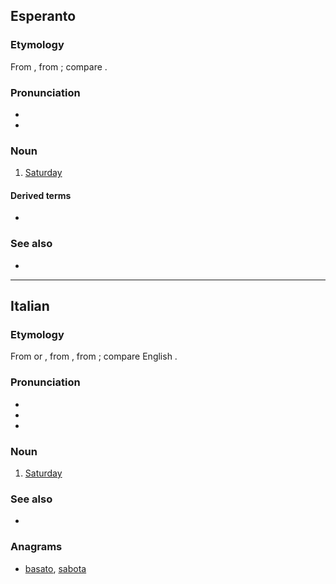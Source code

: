 {{also|Sabato}}
==Esperanto==

===Etymology===
From {{der|eo|grc|σάββατον|t=Sabbath}}, from {{der|eo|hbo|שבת|tr=shabbat|t=Sabbath}}; compare {{cog|en|Sabbath}}.

===Pronunciation===
* {{IPA|/saˈbato/|lang=eo}}
* {{hyphenation|sa|ba|to|lang=eo}}

===Noun===
{{eo-head}}

# [[Saturday]]
#: {{ux|eo|Hodiaŭ estas '''sabato''', kaj morgaŭ estos dimanĉo.|Today is Saturday, and tomorrow will be Sunday.}}

====Derived terms====
* {{l|eo|sabate}}

===See also===
* {{list:days of the week/eo}}

{{eo BRO|5}}
{{eo GCSE|0}}
{{Universala Vortaro}}

----

==Italian==

===Etymology===
From {{inh|it|la|-}} or {{der|it|EL.|sabbatum}}, from {{der|it|grc|σάββατον}}, from {{der|it|he|שבת|tr=shabbat||Sabbath}}; compare English {{m|en|Sabbath}}.

===Pronunciation===
* {{IPA|/ˈsabato/|[ˈsäː.bä.t̪o]|lang=it}}
* {{audio|It-sabato.ogg|audio|lang=it}}
* {{hyphenation|sà|ba|to|lang=it}}

===Noun===
{{it-noun|m}}

# [[Saturday]]

===See also===
* {{list:days of the week/it}}

===Anagrams===
* [[basato#Italian|basato]], [[sabota#Italian|sabota]]